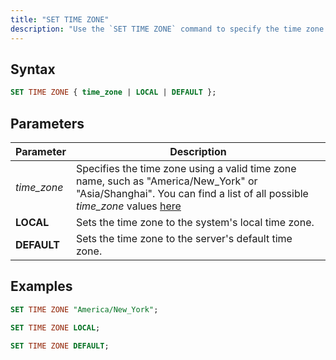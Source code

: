 ```yaml
---
title: "SET TIME ZONE"
description: "Use the `SET TIME ZONE` command to specify the time zone that should be used to interpret date and time values."
---
```


## Syntax
```sql
SET TIME ZONE { time_zone | LOCAL | DEFAULT };
```

## Parameters

| Parameter    | Description                                                                                                                                                                                                                                  |
| ------------ | -------------------------------------------------------------------------------------------------------------------------------------------------------------------------------------------------------------------------------------------- |
| _time\_zone_ | Specifies the time zone using a valid time zone name, such as "America/New\_York" or "Asia/Shanghai". You can find a list of all possible _time\_zone_ values [here](https://en.wikipedia.org/wiki/List%5Fof%5Ftz%5Fdatabase%5Ftime%5Fzones) |
| **LOCAL**    | Sets the time zone to the system's local time zone.                                                                                                                                                                                          |
| **DEFAULT**  | Sets the time zone to the server's default time zone.                                                                                                                                                                                        |

## Examples

```sql
SET TIME ZONE "America/New_York";
```

```sql
SET TIME ZONE LOCAL;
```

```sql
SET TIME ZONE DEFAULT;
```
